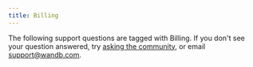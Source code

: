 ```yaml
---
title: Billing
---
```



The following support questions are tagged with Billing. If you don't see your question answered, try [asking the community](https://community.wandb.ai/), or email support@wandb.com.

<KBArticlesList kbArticleMap={kbArticleMap} tag="billing"/>
